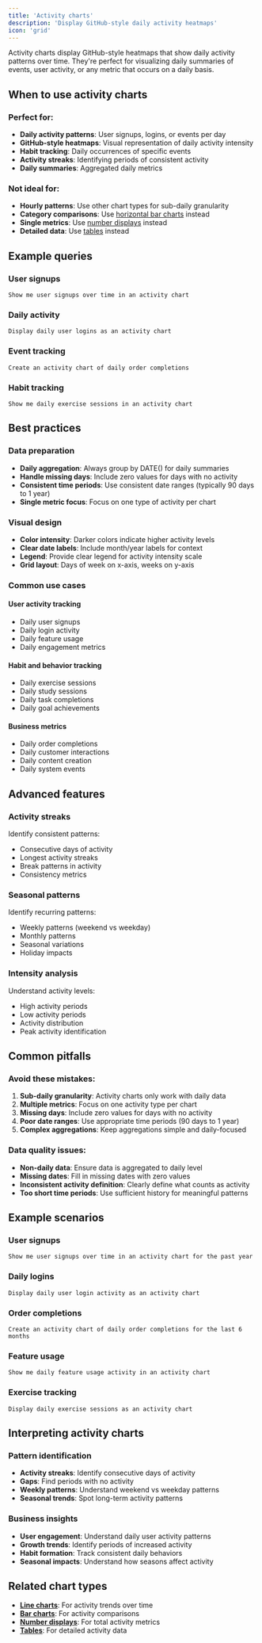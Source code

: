 ```yaml
---
title: 'Activity charts'
description: 'Display GitHub-style daily activity heatmaps'
icon: 'grid'
---
```


Activity charts display GitHub-style heatmaps that show daily activity patterns over time. They're perfect for visualizing daily summaries of events, user activity, or any metric that occurs on a daily basis.

<!-- TODO: Add screenshot of activity chart showing GitHub-style heatmap with daily activity patterns -->

## When to use activity charts

### Perfect for:
- **Daily activity patterns**: User signups, logins, or events per day
- **GitHub-style heatmaps**: Visual representation of daily activity intensity
- **Habit tracking**: Daily occurrences of specific events
- **Activity streaks**: Identifying periods of consistent activity
- **Daily summaries**: Aggregated daily metrics

### Not ideal for:
- **Hourly patterns**: Use other chart types for sub-daily granularity
- **Category comparisons**: Use [horizontal bar charts](/features/chart-types/horizontal-bar-charts) instead
- **Single metrics**: Use [number displays](/features/chart-types/number-displays) instead
- **Detailed data**: Use [tables](/features/chart-types/tables) instead

## Example queries

### User signups
```
Show me user signups over time in an activity chart
```

### Daily activity
```
Display daily user logins as an activity chart
```

### Event tracking
```
Create an activity chart of daily order completions
```

### Habit tracking
```
Show me daily exercise sessions in an activity chart
```



## Best practices

### Data preparation
- **Daily aggregation**: Always group by DATE() for daily summaries
- **Handle missing days**: Include zero values for days with no activity
- **Consistent time periods**: Use consistent date ranges (typically 90 days to 1 year)
- **Single metric focus**: Focus on one type of activity per chart

### Visual design
- **Color intensity**: Darker colors indicate higher activity levels
- **Clear date labels**: Include month/year labels for context
- **Legend**: Provide clear legend for activity intensity scale
- **Grid layout**: Days of week on x-axis, weeks on y-axis

### Common use cases

#### User activity tracking
- Daily user signups
- Daily login activity
- Daily feature usage
- Daily engagement metrics

#### Habit and behavior tracking
- Daily exercise sessions
- Daily study sessions
- Daily task completions
- Daily goal achievements

#### Business metrics
- Daily order completions
- Daily customer interactions
- Daily content creation
- Daily system events

## Advanced features

### Activity streaks
Identify consistent patterns:
- Consecutive days of activity
- Longest activity streaks
- Break patterns in activity
- Consistency metrics

### Seasonal patterns
Identify recurring patterns:
- Weekly patterns (weekend vs weekday)
- Monthly patterns
- Seasonal variations
- Holiday impacts

### Intensity analysis
Understand activity levels:
- High activity periods
- Low activity periods
- Activity distribution
- Peak activity identification

## Common pitfalls

### Avoid these mistakes:
1. **Sub-daily granularity**: Activity charts only work with daily data
2. **Multiple metrics**: Focus on one activity type per chart
3. **Missing days**: Include zero values for days with no activity
4. **Poor date ranges**: Use appropriate time periods (90 days to 1 year)
5. **Complex aggregations**: Keep aggregations simple and daily-focused

### Data quality issues:
- **Non-daily data**: Ensure data is aggregated to daily level
- **Missing dates**: Fill in missing dates with zero values
- **Inconsistent activity definition**: Clearly define what counts as activity
- **Too short time periods**: Use sufficient history for meaningful patterns

## Example scenarios

### User signups
```
Show me user signups over time in an activity chart for the past year
```

### Daily logins
```
Display daily user login activity as an activity chart
```

### Order completions
```
Create an activity chart of daily order completions for the last 6 months
```

### Feature usage
```
Show me daily feature usage activity in an activity chart
```

### Exercise tracking
```
Display daily exercise sessions as an activity chart
```

## Interpreting activity charts

### Pattern identification
- **Activity streaks**: Identify consecutive days of activity
- **Gaps**: Find periods with no activity
- **Weekly patterns**: Understand weekend vs weekday patterns
- **Seasonal trends**: Spot long-term activity patterns

### Business insights
- **User engagement**: Understand daily user activity patterns
- **Growth trends**: Identify periods of increased activity
- **Habit formation**: Track consistent daily behaviors
- **Seasonal impacts**: Understand how seasons affect activity

## Related chart types

- **[Line charts](/features/chart-types/line-charts)**: For activity trends over time
- **[Bar charts](/features/chart-types/horizontal-bar-charts)**: For activity comparisons
- **[Number displays](/features/chart-types/number-displays)**: For total activity metrics
- **[Tables](/features/chart-types/tables)**: For detailed activity data
